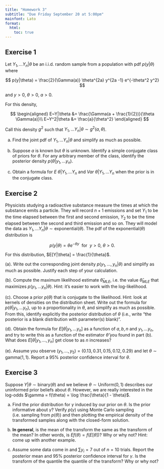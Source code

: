 ```yaml
---
title: "Homework 3"
subtitle: "Due Friday September 20 at 5:00pm"
mainfont: Lato
format: 
  html:
    toc: true
---
```


## Exercise 1

Let $Y_1, \ldots Y_n | \theta$ be an i.i.d. random sample from a population with pdf $p(y|\theta)$ where 

$$
p(y|\theta) = \frac{2}{\Gamma(a)} \theta^{2a} y^{2a -1} e^{-\theta^2 y^2}
$$

and $y > 0$, $\theta > 0$, $a > 0$.

For this density, 

$$
\begin{aligned}
E~Y|\theta &= \frac{\Gamma(a + \frac{1}{2})}{\theta \Gamma(a)}\\
E~Y^2|\theta &= \frac{a}{\theta^2}
\end{aligned}
$$

Call this density $g^2$ such that $Y_1, \ldots Y_n | \theta \sim g^2(a, \theta)$.

a. Find the joint pdf of $Y_1, \ldots Y_n | \theta$ and simplify as much as possible.

b. Suppose $a$ is known but $\theta$ is unknown. Identify a simple conjugate class of priors for $\theta$. For any arbitrary member of the class, identify the posterior density $p(\theta | y_1, \ldots y_n)$.

c. Obtain a formula for $E~ \theta | Y_1, \ldots Y_n$ and $Var~\theta | Y_1, \ldots Y_n$ when the prior is in the conjugate class.

## Exercise 2

Physicists studying a radioactive substance measure the times at which the substance emits a particle. They will record $n+1$ emissions and set $Y_1$ to be the time elapsed between the first and second emission, $Y_2$ to be the time elapsed between the second and third emission and so on. They will model the data as $Y_1, \ldots Y_n | \theta \sim \text{exponential}(\theta)$. The pdf of the exponential($\theta$) distribution is 

$$
p(y |\theta) = \theta e^{-\theta y} \ \text{ for } \ y>0, \ \theta>0.
$$

For this distribution, $E[Y|\theta] = \frac{1}{\theta}$.

(a). Write out the corresponding joint density $p(y_1, \ldots, y_n | \theta)$ and simplify as much as possible. Justify each step of your calculation.

(b). Compute the maximum likelihood estimate $\hat{\theta}_{MLE}$, i.e. the value $\hat{\theta}_{MLE}$ that maximizes $p(y_1,\ldots y_n | \theta)$. Hint: it's easier to work with the log-likelihood.

(c). Choose a prior $p(\theta)$ that is conjugate to the likelihood. Hint: look at kernels of densities on the distribution sheet. Write out the formula for $p(\theta | y_1, \ldots y_n)$, up to a proportionality in $\theta$, and simplify as much as possible. From this, identify explicitly the posterior distribution of $\theta$ (i.e., write "the posterior is a blank distribution with parameter(s) blank)".

(d). Obtain the formula for $E[\theta | y_1, \ldots y_n]$ as a function of $a, b, n$ and $y_1, \ldots y_n$, and try to write this as a function of the estimator $\hat{\theta}$ you found in part (b). What does $E[\theta | y_1,\ldots,y_n]$ get close to as $n$ increases?

(e). Assume you observe $(y_1, \ldots, y_5) = (0.13, 0.31, 0.15, 0.12, 0.29)$ and let $\theta \sim \text{gamma}(1, 1)$. Report a 95\% posterior confidence interval for $\theta$.

## Exercise 3

Suppose $Y|\theta \sim \text{binary}(\theta)$ and we believe $\theta \sim \text{Uniform}(0, 1)$ describes our uninformed prior beliefs about $\theta$. However, we are really interested in the log-odds $\gamma = f(\theta) = \log \frac{\theta}{1 - \theta}$.

a. Find the prior distribution for $\gamma$ induced by our prior on $\theta$. Is the prior informative about $\gamma$? Verify $p(\gamma)$ using Monte Carlo sampling (i.e. sampling from $p(\theta)$) and then plotting the empirical density of the transformed samples along with the closed-form solution.

b. **In general**, is the mean of the transform the same as the transform of the mean? In other words, is $E f(\theta) = f(E[\theta])$? Why or why not? Hint: come up with another example.

c. Assume some data come in and $\sum y_i = 7$ out of $n = 10$ trials. Report the posterior mean and 95% posterior confidence interval for $\gamma$. Is the transform of the quantile the quantile of the transform? Why or why not?

